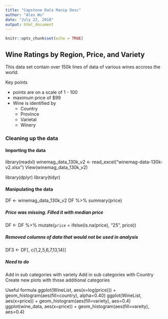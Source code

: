 ---
title: "Capstone Data Manip Desc"
author: "Alex Wu"
date: "July 22, 2018"
output: html_document
---

```{r setup, include=FALSE}
knitr::opts_chunk$set(echo = TRUE)
```

## Wine Ratings by Region, Price, and Variety
This data set contain over 150k lines of data of various wines accross the world.

Key points

- points are on a scale of 1 - 100
- maximum price of $99
- Wine is identified by 
    - Country
    - Province
    - Varietal
    - Winery
  

### Cleaning up the data

#### Importing the data
library(readxl)
winemag_data_130k_v2 <- read_excel("winemag-data-130k-v2.xlsx")
View(winemag_data_130k_v2)

library(dplyr)
library(tidyr)



#### Manipulating the data

DF <- winemag_data_130k_v2
DF %>% summary(price)


##### Price was missing. Filled it with median price
DF <- DF %>% mutate(`price` = ifelse(is.na(price), "25", price))



##### Removed columns of data that would not be used in analysis
DF3 <- DF[, c(1,2,5,6,7,13,14)]






##### Need to do
Add in sub categories with variety
Add in sub categories with Country
Create new plots with those additional categories


Useful formula
ggplot(WineList, aes(x=log(price))) + geom_histogram(aes(fill=country), alpha=0.40)
ggplot(WineList, aes(x=price)) + geom_histogram(aes(fill=variety), aes=0.4)
ggplot(wine_data, aes(x=price)) + geom_histogram(aes(fill=vareity), aes=0.4)


